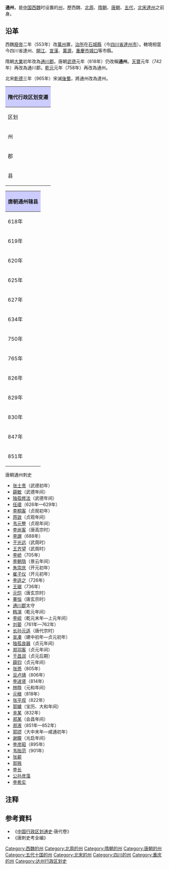 '''通州'''，是[[中国|中国]][[西魏|西魏]]时设置的[[州|州]]，歷西魏、[[北周|北周]]、[[隋朝|隋朝]]、[[唐朝|唐朝]]、[[五代|五代]]，[[北宋|北宋]][[達州_(古代)|達州]]之前身。

==沿革==
西魏[[元钦|廢帝]]二年（553年）改[[万州_(南梁)|萬州]]置，[[治所|治所]]在[[石城县_(四川)|石城縣]]（今[[四川省|四川省]][[達州市|達州市]]）。轄境相當今四川省達州、[[开江县|開江]]、[[宣汉县|宣漢]]、[[万源市|萬源]]，[[重慶市|重慶市]][[城口县|城口]]等市縣。

隋朝[[大业_(年号)|大業]]初年改為[[通川郡_(隋朝)|通川郡]]。唐朝[[武德|武德]]元年（618年）仍改稱'''通州'''。[[天宝_(唐朝)|天寶]]元年（742年）再改為通川郡。[[乾元_(唐朝)|乾元]]元年（758年）再改為通州。

北宋[[乾德_(北宋)|乾德]]三年（965年）宋滅[[後蜀|後蜀]]，將通州改為達州。

{| align=center class="wikitable" style="width:600px; text-align:center"
|-
!colspan="15" style="background:#ccccff"|'''隋代行政区划变遷'''
|- align="center"
!区划!!colspan="12"|開皇元年!!区划!!大業3年
|-
|州||colspan="9"|'''通州'''||colspan="3"|'''開州'''||郡||'''通川郡'''
|-
|郡||[[開巴郡|開巴]]||[[新寧郡|新寧]]||[[東关郡|東关]]||[[寧巴郡|寧巴]]||[[寿陽郡|寿陽]]||[[巴中郡|巴中]]||[[三岡郡|三岡]]||[[臨清郡|臨清]]||[[三巴郡|三巴]]||[[永昌郡|永昌]]||[[周安郡|周安]]||[[万世郡|万世]]||rowspan="2"|县||rowspan="2"|[[達川区|通川]] [[三岡县|三岡]]<br />[[宣漢县|石鼓]] [[宣漢县|東乡]]<br />[[宣漢县|宣漢]] [[宣漢县|西流]]<br />[[開州区|万世]]
|-
|县||[[達川区|石城]]||[[三岡县|三岡]]||[[開江县|蛇龙]]<br />[[開江县|新寧]]||-||-||-||-||[[宣漢县|石鼓]]<br />[[宣漢县|臨清]]||[[宣漢县|東乡]]<br />[[宣漢县|下蒲]]<br />[[宣漢县|巴渠]]||[[宣漢县|宣漢]]||[[宣漢县|西流]]||[[開州区|万世]]
|}

{| align=center class="wikitable" style="width:600px; text-align:center"
|-
!colspan="2" style="background:#ccccff"|'''唐朝通州辖县'''
|-
|618年||[[通川县|通川县]]、[[三冈县|三冈县]]<ref>今[[四川省|四川省]][[达县|达县]][[新兴乡|新兴乡]]金滩村东南</ref>、[[石鼓县|石鼓县]]<ref>今[[四川省|四川省]][[宣汉县|宣汉县]]洋烈乡</ref>、[[东乡县|东乡县]]（[[宣汉县|宣汉县]]改属南并州）
|-
|619年||[[通川县|通川县]]、[[三冈县|三冈县]]、[[石鼓县|石鼓县]]、[[东乡县|东乡县]]（增[[新宁县|新宁县]]<ref>今[[四川省|四川省]][[开江县|开江县]][[沙坝场乡|沙坝场乡]]周河坝</ref>、[[思来县|思来县]]<ref>今[[四川省|四川省]][[达州市|达州市]][[通川区|通川区]][[蒲家镇|蒲家镇]]</ref>）
|-
|620年||[[通川县|通川县]]、[[三冈县|三冈县]]、[[石鼓县|石鼓县]]、[[新宁县|新宁县]]、[[思来县|思来县]]（[[东乡县|东乡县]]改属[[南石州|南石州]]）
|-
|625年||[[通川县|通川县]]、[[三冈县|三冈县]]、[[石鼓县|石鼓县]]、[[新宁县|新宁县]]、[[思来县|思来县]]（[[东乡县|东乡县]]<ref>今[[四川省|四川省]][[宣汉县|宣汉县]]普光乡</ref>来属）
|-
|627年||[[通川县|通川县]]、[[三冈县|三冈县]]、[[石鼓县|石鼓县]]、[[新宁县|新宁县]]、[[东乡县|东乡县]]（废除[[思来县|思来县]]，[[宣汉县|宣汉县]]<ref>今[[四川省|四川省]][[万源市|万源市]][[罗文镇|罗文镇]]</ref>、[[永穆县|永穆县]]来属）
|-
|634年||[[通川县|通川县]]、[[三冈县|三冈县]]、[[石鼓县|石鼓县]]、[[新宁县|新宁县]]<ref>改治今[[四川省|四川省]][[开江县|开江县]][[宝石乡|宝石乡]]</ref>、[[东乡县|东乡县]]、[[宣汉县|宣汉县]]、[[永穆县|永穆县]]
|-
|750年||[[通川县|通川县]]、[[三冈县|三冈县]]、[[石鼓县|石鼓县]]、[[新宁县|新宁县]]、[[东乡县|东乡县]]、[[宣汉县|宣汉县]]、[[永穆县|永穆县]]（增[[阆英县|阆英县]]<ref>今[[四川省|四川省]][[宣汉县|宣汉县]][[清溪乡|清溪乡]]</ref>）
|-
|765年||[[通川县|通川县]]、[[三冈县|三冈县]]、[[石鼓县|石鼓县]]、[[新宁县|新宁县]]、[[东乡县|东乡县]]、[[宣汉县|宣汉县]]、[[永穆县|永穆县]]、[[阆英县|阆英县]]（增[[巴渠县|巴渠县]]<ref>今[[四川省|四川省]][[宣汉县|宣汉县]]五宝乡</ref>）
|-
|826年||[[通川县|通川县]]、[[巴渠县|巴渠县]]、[[新宁县|新宁县]]、[[东乡县|东乡县]]、[[宣汉县|宣汉县]]、[[永穆县|永穆县]]、[[阆英县|阆英县]]（废除[[三冈县|三冈县]]、[[石鼓县|石鼓县]]）
|-
|829年||[[通川县|通川县]]、[[东乡县|东乡县]]、[[宣汉县|宣汉县]]、[[永穆县|永穆县]]、[[阆英县|阆英县]]（[[巴渠县|巴渠县]]、[[新宁县|新宁县]]改属[[开州|开州]]）
|-
|830年||[[通川县|通川县]]、[[东乡县|东乡县]]、[[宣汉县|宣汉县]]、[[永穆县|永穆县]]、[[阆英县|阆英县]]（[[巴渠县|巴渠县]]、[[新宁县|新宁县]]来属）
|-
|847年||[[通川县|通川县]]、[[东乡县|东乡县]]、[[宣汉县|宣汉县]]、[[永穆县|永穆县]]、[[阆英县|阆英县]]、[[巴渠县|巴渠县]]、[[新宁县|新宁县]]（再设[[石鼓县|石鼓县]]）
|-
|851年||[[通川县|通川县]]、[[东乡县|东乡县]]、[[宣汉县|宣汉县]]、[[永穆县|永穆县]]、[[阆英县|阆英县]]、[[巴渠县|巴渠县]]、[[新宁县|新宁县]]、[[石鼓县|石鼓县]]（再设[[三冈县|三冈县]]）
|}
;唐朝通州刺史
*[[张士贵|张士贵]]（武德初年）
*[[薛敏|薛敏]]（武德年间）
*[[独孤修法|独孤修法]]（武德年间）
*[[任瓌|任瓌]]（626年—629年）
*[[李桐客|李桐客]]（贞观初年）
*[[蒋敳|蒋敳]]（贞观年间）
*[[韦元整|韦元整]]（贞观年间）
*[[李尚客|李尚客]]（唐高宗时）
*[[李譔|李譔]]（688年）
*[[于光远|于光远]]（武周时）
*[[王齐望|王齐望]]（武周时）
*[[李峤|李峤]]（705年）
*[[李朝隐|李朝隐]]（景云年间）
*[[朱崇庆|朱崇庆]]（开元初年）
*[[崔子仪|崔子仪]]（开元初年）
*[[李适之|李适之]]（726年）
*[[王琚|王琚]]（736年）
*[[元恺|元恺]]（唐玄宗时）
*[[董恒|董恒]]（唐玄宗时）
*[[通川郡|通川郡]]太守
*[[韩滉|韩滉]]（乾元年间）
*[[李岘|李岘]]（乾元末年—上元年间）
*[[刘晏|刘晏]]（761年—762年）
*[[长孙元适|长孙元适]]（唐代宗时）
*[[吴凑|吴凑]]（建中初年—贞元初年）
*[[独孤良器|独孤良器]]（贞元年间）
*[[郑羽客|郑羽客]]（贞元年间）
*[[于昌润|于昌润]]（贞元后期）
*[[薛钧|薛钧]]（贞元年间）
*[[张愻|张愻]]（805年）
*[[豆卢靖|豆卢靖]]（806年）
*[[李进贤|李进贤]]（814年）
*[[林晔|林晔]]（元和年间）
*[[元稹|元稹]]（818年）
*[[张平叔|张平叔]]（822年）
*[[郭曥|郭曥]]（宝历、大和年间）
*[[辛某|辛某]]（832年）
*[[郑某|郑某]]（会昌年间）
*[[郑液|郑液]]（851年—852年）
*[[郭镠|郭镠]]（大中末年—咸通初年）
*[[谢瞳|谢瞳]]（光启年间）
*[[李彦昭|李彦昭]]（895年）
*[[韦贻范|韦贻范]]（901年）
*[[张蕲|张蕲]]
*[[郭珮|郭珮]]
*[[李长|李长]]
*[[公孙彦藻|公孙彦藻]]
*[[李希实|李希实]]

== 注释 ==
{{reflist}}
== 参考資料 ==
* 《[[中国行政区划通史|中国行政区划通史]]·唐代卷》
* 《唐刺史考全编》
{{隋朝行政區劃|nocat}}
{{唐朝行政區劃|nocat}}
{{五代行政區劃|nocat}}
{{十國行政區劃|nocat}}

{{DEFAULTSORT:T}}
[[Category:西魏的州|Category:西魏的州]]
[[Category:北周的州|Category:北周的州]]
[[Category:隋朝的州|Category:隋朝的州]]
[[Category:唐朝的州|Category:唐朝的州]]
[[Category:五代十国的州|Category:五代十国的州]]
[[Category:北宋的州|Category:北宋的州]]
[[Category:四川的州|Category:四川的州]]
[[Category:重庆的州|Category:重庆的州]]
[[Category:达州行政区划史|Category:达州行政区划史]]